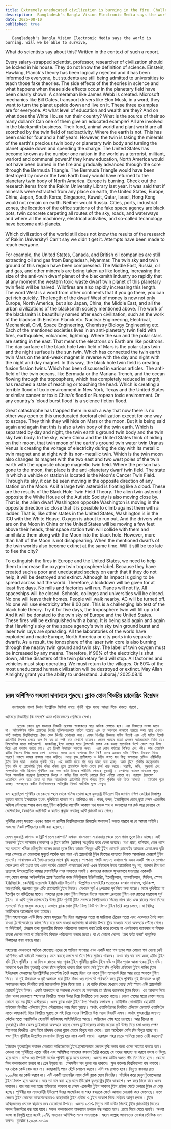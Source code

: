 ```yaml
---
title: Extremely uneducated civilization is burning in the fire. Challenging analysis of black hole theory
description:  Bangladesh's Bangla Vision Electronic Media says the world is burning, will we be able to survive, What do scientists say about this? Written in the context of such a report.
date: 2025-08-10
published: true
---
```


       Bangladesh's Bangla Vision Electronic Media says the world is burning, will we be able to survive,
What do scientists say about this? Written in the context of such a report.

Every salary-strapped scientist, professor, researcher of civilization should be locked in his house. They do not know the definition of science. Einstein, Hawking, Planck's theory has been logically rejected and it has been informed to everyone, but students are still being admitted to universities to teach those fake theories. The side effects of the theories in science and what happens when these side effects occur in the planetary field have been clearly shown. A cameraman like James Webb is created. Microsoft mechanics like Bill Gates, transport drivers like Elon Musk, in a word, they want to turn the planet upside down and live on it. These three examples are for everyone. At what level of education and wealth are they? And on what does the White House run their country? What is the source of their so many dollars? Can one of them give an educated example? All are involved in the blacksmith business. Their food, animal world and plant world are all scorched by the twin field of radioactivity. Where the earth is not. This has been said for four and a half years. However, the twin is taking the minerals of the earth's precious twin body or planetary twin body and turning the planet upside down and spending the charge. The United States has become known as the number one nation in the world as a terrorist, militant, warlord and communal power.If they knew education, North America would not have been burned in the fire and gradually advanced through the core through the Bermuda Triangle. The Bermuda Triangle would have been destroyed by now or the twin Earth body would have returned to the planetary twin body of North America. Europe is burning. Check out the research items from the Rakim University Library last year.
It was said that if minerals were extracted from any place on earth, the United States, Europe, China, Japan, South Korea, Singapore, Kuwait, Qatar, Israel, Hong Kong would not remain on earth. Neither would Russia. Cities, ports, industrial zones, the location of the office stations of the fake space agency are black pots, twin concrete carpeting all routes of the sky, roads, and waterways and where all the machinery, electrical activities, and so-called technology have become anti-planets.

Which civilization of the world still does not know the results of the research of Rakim University? Can't say we didn't get it. Attempts have been made to reach everyone.

For example, the United States, Canada, and British oil companies are still extracting oil and gas from Bangladesh, Myanmar. The twin sky and twin ground of this region have been compressed. The Middle East, Russia, oil and gas, and other minerals are being taken up like looting, increasing the size of the anti-twin dwarf planet of the blacksmith industry so rapidly that at any moment the western toxic waste dwarf twin planet of this planetary twin field will be halved. Wildfires are also rapidly increasing this length. The word West is a word from other continents that if you go there, you can get rich quickly. The length of the dwarf West of money is now not only Europe, North America, but also Japan, China, the Middle East, and all the urban civilizations of the blacksmith society mentioned above. The work of the blacksmith is beautifully named after each civilization, such as the work of the blacksmith Einstein Planck etc. Nuclear Engineering, Electrical, Mechanical, Civil, Space Engineering, Chemistry Biology Engineering etc. Each of the mentioned societies lives in an anti-planetary twin field with fires, earthquakes, volcanoes, lightning. Where the sun and the polar stars are setting in the east. That means the electrons on Earth are like positrons. The day surface of the black hole twin field of Mars is the polar stars twin and the night surface is the sun twin. Which has connected the twin earth twin Mars on the anti-weak magnet in reverse with the day and night with the night and day magnet. In this way, the black hole twin field is creating fusion fission twins. Which has been discussed in various articles.
The anti-field of the twin oceans, like Bermuda or the Mariana Trench, and the ocean flowing through the troposphere, which has completely reduced in length, has reached a state of reaching or touching the head. Which is creating a terrible flood of toxic environment in New York, Texas and the United States or similar cancer or toxic China's flood or European toxic environment. Or any country's 'cloud burst flood' is a science fiction flood.

Great catastrophe has trapped them in such a way that now there is no other way open to this uneducated doctoral civilization except for one way to escape. They think they will hide on Mars or the moon. But it is being said again and again that this is also a twin body of the twin earth. Which is separated by day and night, the twin earth's ground twin body and the twin sky twin body. In the sky, when China and the United States think of hiding on their moon, that twin moon of the earth's ground twin water twin Uranus Venus is creating the voltage of electricity during the day with its metallic twin magnet and at night with its non-metallic twin. Which is the twin moon also changes its magnet with the two east and two west poles of the twin earth with the opposite charge magnetic twin field. Where the person has gone to the moon, that place is the anti-planetary dwarf twin field. The state in which a vehicle or station is located is the Moon's Cancer Twin Field. Through its sky, it can be seen moving in the opposite direction of any station on the Moon. As if a large twin asteroid is floating like a cloud. These are the results of the Black Hole Twin Field Theory. The alien twin asteroid opposite the White House of the Autistic Society is also moving close by. That is, the alien dwarf Washington opposite Washington is moving in the opposite direction so close that it is possible to climb against them with a ladder. That is, like other states in the United States, Washington is in the ICU with the White House. Oxygen is about to run out. And the drivers who are on the Moon in China or the United States will be moving a few feet above their heads, their space station twin will collide with them and annihilate them along with the Moon into the black hole. However, more than half of the Moon is not disappearing. When the mentioned dwarfs of the twin worlds also become extinct at the same time. Will it still be too late to flee the city?

To extinguish the fires in Europe and the United States, we need to help them to increase the oxygen twin troposphere label. Because they have created such a poor and uneducated society on earth that if they do not help, it will be destroyed and extinct. Although its impact is going to be spread across half the world.
Therefore, a lockdown will be given for at least five days. No mills and factories will run. Planes will not fly. All spaceships will be closed. Schools, colleges and universities will be closed. No one will leave their homes. People will walk nearby. AC will be turned off. No one will use electricity after 8:00 pm. This is a challenging lab test of the black hole theory. Try it for five days, the troposphere twin will fill up a lot. And it will be donated to the twin sky of Europe and the United States. These fires will be extinguished with a bang. It is being said again and again that Hawking's sky or the space agency's twin sky twin ground burst and laser twin rays are spreading. All the laboratories of the world have exploded and made Europe, North America or city ports into separate dwarfs. As a result, the ionosphere of the laser twin core is also burning through the nearby twin ground and twin sky. The label of twin oxygen must be increased by any means. Therefore, if 90% of the electricity is shut down, all the disasters of the twin planetary field will stop. All factories and vehicles must stop operating. We must return to the villages. Or 80% of the most uneducated human civilization will be destroyed or extinct. May Allah Almighty grant you the ability to understand.
Juboraj / 2025.08.10

---

## চরম অশিক্ষিত সভ‍্যতা  দাবানলে পুড়ছে।ব্ল‍্যাক হোল থিওরির চ‍্যালেঞ্জিং বিশ্লেষন

       বাংলাদেশের বাংলা ভিশন ইলেক্ট্রনিক মিডিয়া বলছে পৃথিবী পুড়ে যাচ্ছে আমরা টিকে থাকতে পারবো,
এবিষয়ে বিজ্ঞানীরা কি বলছে? এমন প্রতিবেদনের প্রেক্ষিতে লেখা।

         প্রত‍্যেক বেতন ভুগ সভ‍্যতার বিজ্ঞানী প্রফেসর গবেষকদের ঘরে আটকে ফেলতে হবে। এরা বিজ্ঞানের সংজ্ঞা জানে না। আইনস্টাইন হকিং প্ল‍্যাঙ্কদের থিওরি যুক্তিসংগতভাবে বাতিল হয়েছে এবং তা সকলকে জানানো হয়েছে অথচ ছাত্র এখনও ভর্তি করাচ্ছে বিশ্ববিদ্যালয়ে ঐসব ফেক থিওরি শেখানোর জন‍্য। যেসব থিওরির বিজ্ঞানে সাইড ইফেক্ট এবং এই সাইড ইফেক্ট প্ল‍্যানেটারি ফিল্ডের ক্ষেত্রে হলে কি হয় তা স্পষ্ট করে দেখানো হয়েছে। জেমস ওয়েবে মতো একজন ক‍্যামেরাম‍্যান তৈরি হয়। বিলগেট্সের মতো মাইক্রোস্ফ্ট  ম‍্যাকানিক্স,ইলন মাস্কের মতো ট্রান্সপোর্ট চালক এক কথায় প্ল‍্যানেটকে উল্টে ফেলে তার উপর দিয়ে এরা বসবাস করতে চায়। এই তিনটি উদাহরন সকলের জন‍্য।  এরা কোন পর্যায়ের শিক্ষিত এবং ধনী। আর হোয়াইট হাউজ কিসের উপর ওদের দেশ  চালায়। ওদের এতো ডলারের উৎস কি? ওদের একজন ব‍্যক্তি শিক্ষিত উদাহরন দিতে পারবে? সকলে কামার ব‍্যবসার সাথে জড়িত। ওদের ফুড,প্রাণীজগত ও উদ্ভিদ জগত সব কিছু ঝলসানো রেডিও এক্টিভিটির টুইন ফিল্ড দ্বারা। যেখানে পৃথিবী নেই। এই কথাটি সাড়ে চার বছর যাবত বলা হচ্ছে। অথচ টুইন পৃথিবীর মহামূল‍্যবান টুইন বডি বা প্ল‍্যানেটারি টুইন বডির খনিজ তুলে প্ল‍্যানেটকে উল্টে ফেলে চার্জ খরচ করছে। সন্ত্রাসী, জঙ্গি, যুদ্ধবাজ এবং সাম্প্রদায়িক শক্তি হিসাবে পৃথিবীতে এক নম্বর জাতি হিসাবে পরিচিতি পেয়েছে যুক্তরাষ্ট্র । লেখাপড়া জানলে দাবানলে পুড়ে উত্তর আমেরিকা বারমুডা ট্রায়াঙ্গেলের ভিতর ও বাহির দিয়ে ক্রমেই কোরের দিয়ে এগিয়ে যেতো না। বারমুডা ট্রায়াঙ্গেল এতোদিনে ধ্বংস হয়ে যেতো বা উত্তর আমেরিকার প্ল‍্যানেটারি টুইন বডিতে টূইন পৃথিবীর বডি ফিরে আসতো । ইউরোপ পুড়ে যাচ্ছে। গতবছরের রাকীম বিশ্ববিদ্যালয়ের লাইব্রেরীর রিসার্চ আইটেম গুলো দেখুন। 
বলা হয়েছিলো পৃথিবীর যে কোনো স্হান থেকে খনিজ তোলা হলে যুক্তরাষ্ট্র ইউরোপ চীন জাপান দক্ষিণ কোরিয়া সিঙ্গাপুর কুয়েত কাতার ইসরায়েল হংকং পৃথিবীতে থাকবে না। রাশিয়াও নয়।  শহর, বন্দর, ইন্ডাস্ট্রিয়াল জোন,ভূয়া  স্পেস এজেন্সীর অফিস স্টেশনের স্হান কাল পাত্র,টূইন কঙ্ক্রিটের কার্পেটিং  আকাশ পথ সড়ক পথ ও জলপথের সব রুট আর যেখানে যে মেশিনারিজ, বৈদ‍্যতিক এক্টিভিটি ও কথিত প্রযুক্তি সবকিছু এন্টি প্ল‍্যানেট হয়ে গেছে। 

পৃথিবীর  কোন্ সভ‍্যতা এখনও জানে না রাকীম বিশ্ববিদ্যালয়ের রিসার্চের ফলাফল? বলতে পারবে না যে আমরা পাইনি। সকলের নিকট পৌঁছনোর চেষ্টা করা হয়েছে। 

যেমন যুক্তরাষ্ট্র কানাডা ও ব্রিটিশ তেল কোম্পানি এখনও বাংলাদেশ মায়ানমার থেকে তেল গ‍্যাস তুলে নিয়ে যাচ্ছে। এই অঞ্চলের টূইন আসমান (আকাশ) ও টুইন জমিন (গ্রাউন্ড) সংকুচিত করে ফেলা হয়েছে। মধ‍্য প্রাচ‍্য, রাশিয়ার, তেল গ‍্যাস সহ অন‍্যান‍্য খনিজ হরিলুটের মালের মতো তুলে নিয়ে কামার শিল্পের এন্টি টুইন ডোয়ার্ফ  প্ল‍্যানেটের আয়তন এতো দ্রুত বৃদ্ধি করে ফেলছে যে যেকোনো মুহুর্তে অর্ধেক  হয়ে যাবে এই প্ল‍্যানেটারি টুইন ফিল্ডের পাশ্চাত্য বিষাক্ত আবর্জনার ডোয়ার্ফ টুইন প্ল‍্যানেট। দাবানলও এই দৈর্ঘ‍্য দ্রুততার সাথে বৃদ্ধি করছে। পাশ্চাত‍্য শব্দটি অন‍্যান‍্য মহাদেশের এমন একটি শব্দ যে সেখানে গেলে দ্রুত ধনী হওয়া যায় এমন অর্থের ডোয়ার্ফ পাশ্চাত্যের দৈর্ঘ্য এখন ইউরোপ উত্তর আমেরিকা শুধু নয়, জাপান চীন মধ‍্য প্রাচ‍‍্যসহ উপরেল্লেখিত কামার সোসাইটির নগর সভ‍্যতার সবাই। কামারের কাজকে   সুন্দরভাবে সভ‍্যতার একেকটি নাম,যেমন কামার আইনস্টাইন প্ল‍্যাঙ্ক ইত‍্যাদির কাজ নিউক্লিয়ার ইঞ্জিনিয়ারিং, ইলেক্ট্রিক‍্যাল, ম‍্যাকানিক‍্যাল, সিভিল, স্পেস ইঞ্জিনিয়ারিং, কেমিস্ট্রি বায়োলজি ইঞ্জিনিয়ারিং  ইত‍্যাদি। উল্লেখিত সোসাইটির প্রত‍্যেকের বসবাস দাবানল, ভূমিকম্প, আগ্নেয়গিরি, বজ্রপাত যুক্ত এন্টি প্ল‍্যানেটারি টুইন ফিল্ডে। যেখানে সূর্য ও ধ্রুবতারা পূর্ব দিয়ে অস্ত যাচ্ছে। মানে পৃথিবীতে যা ইলেক্ট্রন তা পজিট্রনের মতো। মঙ্গলের ব্ল‍্যাক হোল টুইন ফিল্ডের দিনের সারফেস ধ্রুবতারা টুইন এবং রাতের সারফেস সূর্য টুইন। যা এন্টি দূর্বল ম‍্যাগনেটের উপর টুইন পৃথিবী টুইন মঙ্গলকে  বিপরীতভাবে দিনের সাথে রাত এবং রাতের সাথে দিনের ম‍্যাগনেট দিয়ে সংযুক্ত করেছে। এভাবে ব্ল‍্যাক হোল টুইন ফিল্ড ফিউশন ফিশন টুইন তৈরি করে চলছে। যা বিভিন্ন আর্টিকেলে আলোচনা করা হয়েছে।  
  টুইন মহাসাগরের এন্টি ফিল্ড যেমন সমুদ্রের নীচ দিয়ে বারমুডার মতো বা মারিয়ানা ট্রেঞ্জের মতো এবং একেবারে দৈর্ঘ্য কমে যাওয়া ট্রপোস্ফেয়ারের কাছে দিয়ে বয়ে চলে  যাওয়া মহাসাগর বা মাথার উপরে ছুঁয়ে যাওয়ার মতো অবস্হায় পৌঁছে গেছে। যা নিউইয়র্ক, টেক্সাস তথা যুক্তরাষ্ট্রীয় বিষাক্ত পরিবেশের ভয়াবহ বন‍্যা তৈরি করে চলেছে  বা একইরকম ক‍্যানসার বা বিষাক্ত চায়না দেশের বন‍্যা বা ইউরোপীয় বিষাক্ত পরিবেশের বন‍্যার মতো। বা যে কোনো দেশের 'মেঘ ফাটা বন‍্যা' কাল্পনিক বিজ্ঞানের  বন‍্যা বলছে যারা।

মহাপ্রলয় এমনভাবে আটকে ফেলেছে এদের যে পালিয়ে যাওয়ার এখন একটি মাত্র পথ ছাড়া আর কোনো পথ খোলা নেই অশিক্ষিত এই ডক্টরেট সভ‍্যতার। মনে করছে মঙ্গলে বা চাঁদে গিয়ে লুকিয়ে থাকবে। অথচ বার বার বলা হচ্ছে এটিও টুইন বডি টুইন পৃথিবীর । যা দিন ও রাতের দ্বারা পৃথক টুইন পৃথিবীর গ্রাউন্ড টুইন বডি ও টুইন পৃথক আকাশকের টুইন বডি। আকাশে যখন চীন যুক্তরাষ্ট্র ওদের চাঁদে লুকিয়ে থাকার চিন্তা করে সেই টুইন চাঁদ পৃথিবীর গ্রাউন্ডের টুইন পানির টুইন ইউরেনাস ভেনাসের ইলেক্ট্রিসিটির ভোল্টেজ তৈরি করছে দিনে ওর ধাতব  টুইন ম‍্যাগনেট দিয়ে আর রাতে অধাতব টুইন দিয়ে। যা দুই উদয়াচল ও দুই অস্তাচল দ্বারা টুইন চাঁদও ওর ম‍্যাগনেট পরিবর্তন করে টুইন পৃথিবীর দুই উদয়াচল ও দূই অস্তাচলের সাথে বিপরীত চার্জ ম‍্যাগনেটিক টুইন ফিল্ড দ্বারা ।  যে ব‍্যক্তি চাঁদের যেখানে গেছে সেই স্হান এন্টি প্ল‍্যানেটারি ডোয়ার্ফ টুইন ফিল্ড। একটি যানবাহন বা স্হাপনা সেখানে যে অবস্হায় তা চাঁদের ক‍্যানসার টুইন ফিল্ড। ওর আকাশ দিয়ে চাঁদে থাকা যেকোনো স্হাপনার বিপরীত মাথার উপর দিয়ে বিপরীতে চলা  দেখতে পাচ্ছে। যেনো মেঘের মতো ভেসে যাচ্ছে কোনো বড় বড় টুইন এস্টরয়েড। এসব  ব্ল‍্যাক হোল টুইন ফিল্ড থিওরির ফলাফল । অটিস্টিক সোসাইটির হোয়াইট হাউজের বিপরীত এলিয়েন টুইন এস্টরয়েডও কাছ দিয়ে ঘুরছে। অর্থাৎ ওয়াশিংটনের বিপরীত এলিয়েন ডোয়ার্ফ ওয়াশিংটন এতো কাছাকাছি দিয়ে বিপরীত ঘুরছে যে মই দিয়ে ওদের বিপরীতে  উঠা সম্ভব বিষয়টি এমন। অর্থাৎ যুক্তরাষ্ট্রের অন‍্যান‍্য স্টেটের মতো ওয়াশিংটন হোয়াইট হাউজসহ আইসিইউতে আছে। অক্সিজেন শেষ হতে চলেছে। আর চীনের বা যুক্তরাষ্ট্রের চাঁদে যেসব ড্রাইভাররা অবস্হান করছে সেসব ড্রাইভারদের মাথার কয়েক ফুট  উপর দিয়ে চলা ওদের স্পেস স্হাপনার  বিপরীত এসে মিশে চাঁদসহ ওদের ব্ল‍্যাক হোলে বিলুপ্ত করে দেবে। তবে অর্ধেকের বেশি চাঁদ বিলুপ্ত হচ্ছে না। যখন টুইন পৃথিবীর উল্লেখিত ডোয়ার্ফও বিলুপ্ত হয়ে যাবে একই সাথে। এরপরও শহর ছেড়ে পালিয়ে যেতে দেরী করবেন? 

ইউরোপ যুক্তরাষ্ট্রের দাবানল নেভাতে অক্সিজেনের টুইন ট্রপোস্ফেয়ার লেবেল বৃদ্ধি করার জন‍্য ওদের সাহায‍্য করতে হবে। কেননা ওরা পৃথিবীতে এতো গরীব এবং অশিক্ষিত সমাজের বসবাস তৈরি করেছে যে ওদের  সাহায‍্য না করলে ধ্বংস ও বিলুপ্ত হয়ে যাবে। যদিও এর ইম্প‍্যাক্ট অর্ধেক পৃথিবী জুড়ে হতে চলেছে। 
এজন‍্য লক ডাউন অন্তত পাঁচ দিন দিতে হবে। কোনো মিল কলকারখানা চলবে না।প্লেন উড়বে না। স্পেসশীপ সব গুলো বন্ধ থাকবে। স্কুল কলেজ বিশ্ববিদ্যালয় বন্ধ থাকবে। ঘর থেকে কেউ বেড় হবে না। কাছাকাছি পায়ে হেঁটে চলাচল করবে। এসি বন্ধ রাখতে হবে। বিদ‍্যুত ব‍্যবহার রাত ৮.০০টার পর কেউ করবে না। এটি একটি চ‍্যালেঞ্জিং ল‍্যাব টেস্ট ব্ল‍্যাক হোল থিওরির। পাঁচদিন করে দেখুন টুপোস্ফেয়ার টুইন ফিলাপ হবে অনেক। আর তা দান করা হয়ে যাবে ইউরোপ যুক্তরাষ্ট্রের টুইন আকাশে।  ধপ করে নিভে যাবে এসব দাবানল। বার বার বলা হচ্ছে হকিংয়ের আকাশ বা স্পেস এজেন্সীর টুইন আকাশ টুইন গ্রাউন্ড ফেটে লেজার টুইন রে বেড় হচ্ছে। পৃথিবীর সব ল‍্যাবরেটরী ইউরোপ উত্তর আমেরিকা বা শহর বন্দরকে  ফেটে আলাদা ডোয়ার্ফ করে ফেলেছে। ফলে লেজার টুইন কোরের আয়নোস্ফেয়ারও   কাছাকাছি টুইন গ্রাউন্ড ও টুইন আকাশ দিয়ে বেড়িয়ে আগুণ জ্বলছে। টুইন  অক্সিজেনের লেবেল বাড়াতে হবে যেকোনো উপায়ে। এজন‍্য ৯০℅ বিদ‍্যুত সাট ডাউন দিলেই টুইন প্ল‍্যানেটারি ফিল্ডের সকল ডিজাস্টার বন্ধ হয়ে যাবে। সকল কলকারখানা যানবাহন চলাচল বন্ধ করতে হবে। গ্রামে ফিরে যেতে হবেই। অথবা ধ্বংস বা বিলুপ্তি হতে হবেই ৮০℅ সবচেয়ে  অশিক্ষিত মানব সভ‍্যতাকে। মহান আল্লাহ আপনাদের বোঝার তৌফিক দান করুন।
যুবরাজ /২০২৫.০৮.১০
